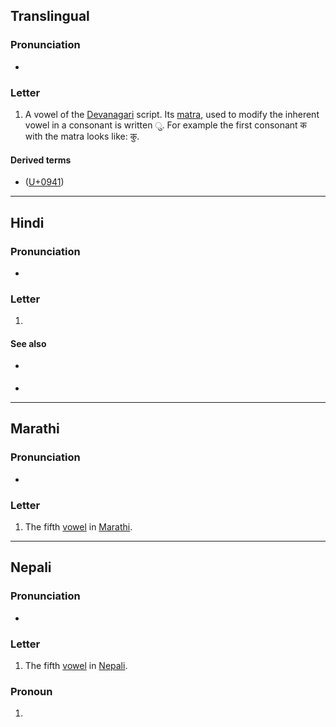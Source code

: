 {{character info}}
==Translingual==

===Pronunciation===
* {{IPA|mul|/ʊ/|/u/}} {{qualifier|varies by language and context}}

===Letter===
{{mul-Deva|u}}

# A vowel of the [[Devanagari]] script. Its [[matra]], used to modify the inherent vowel in a consonant is written &#x0941;. For example the first consonant क with the matra looks like: कु.

====Derived terms====
* {{l|mul|ु}} ([[U+0941]])

----

==Hindi==

===Pronunciation===
* {{IPA|hi|/ʊ/}}

===Letter===
{{head|hi|letter}}

# {{n-g|the fifth [[vowel]] in [[Hindi]]}}

====See also====
* {{sense|matra}} {{l|hi|ु}}
* {{list:Devanagari script letters/hi}}

----

==Marathi==

===Pronunciation===
* {{IPA|mr|/u/}}

===Letter===
{{head|mr|letter}}

# The fifth [[vowel]] in [[Marathi]].

----

==Nepali==

===Pronunciation===
* {{ne-IPA}}

===Letter===
{{head|ne|letter}}

# The fifth [[vowel]] in [[Nepali]].

===Pronoun===
{{ne-pron}}

# {{nonstandard form of|ne|ऊ}}